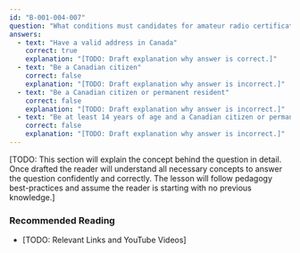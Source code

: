 ```yaml
---
id: "B-001-004-007"
question: "What conditions must candidates for amateur radio certification meet?"
answers:
  - text: "Have a valid address in Canada"
    correct: true
    explanation: "[TODO: Draft explanation why answer is correct.]"
  - text: "Be a Canadian citizen"
    correct: false
    explanation: "[TODO: Draft explanation why answer is incorrect.]"
  - text: "Be a Canadian citizen or permanent resident"
    correct: false
    explanation: "[TODO: Draft explanation why answer is incorrect.]"
  - text: "Be at least 14 years of age and a Canadian citizen or permanent resident"
    correct: false
    explanation: "[TODO: Draft explanation why answer is incorrect.]"
---
```


[TODO: This section will explain the concept behind the question in detail. Once drafted the reader will understand all necessary concepts to answer the question confidently and correctly. The lesson will follow pedagogy best-practices and assume the reader is starting with no previous knowledge.]

### Recommended Reading

- [TODO: Relevant Links and YouTube Videos]
